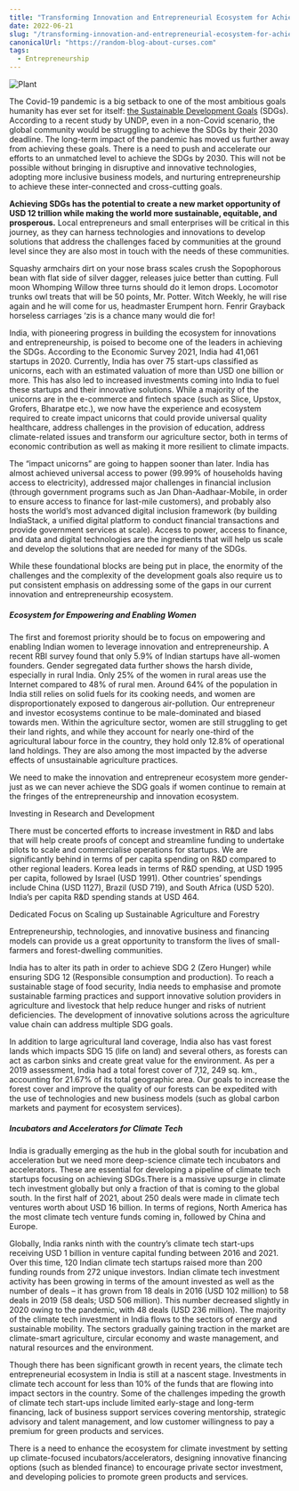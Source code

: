 ```yaml
---
title: "Transforming Innovation and Entrepreneurial Ecosystem for Achieving our SDGs"
date: 2022-06-21
slug: "/transforming-innovation-and-entrepreneurial-ecosystem-for-achieving-our-sdgs"
canonicalUrl: "https://random-blog-about-curses.com"
tags:
  - Entrepreneurship
---
```


![Plant](./pexels-photo-1072824.webp)

The Covid-19 pandemic is a big setback to one of the most ambitious goals humanity has ever set for itself: [the Sustainable Development Goals](https://sdgs.un.org/goals) (SDGs). According to a recent study by UNDP, even in a non-Covid scenario, the global community would be struggling to achieve the SDGs by their 2030 deadline. The long-term impact of the pandemic has moved us further away from achieving these goals. There is a need to push and accelerate our efforts to an unmatched level to achieve the SDGs by 2030. This will not be possible without bringing in disruptive and innovative technologies, adopting more inclusive business models, and nurturing entrepreneurship to achieve these inter-connected and cross-cutting goals.

**Achieving SDGs has the potential to create a new market opportunity of USD 12 trillion while making the world more sustainable, equitable, and prosperous.** Local entrepreneurs and small enterprises will be critical in this journey, as they can harness technologies and innovations to develop solutions that address the challenges faced by communities at the ground level since they are also most in touch with the needs of these communities.

Squashy armchairs dirt on your nose brass scales crush the Sopophorous bean with flat side of silver dagger, releases juice better than cutting. Full moon Whomping Willow three turns should do it lemon drops. Locomotor trunks owl treats that will be 50 points, Mr. Potter. Witch Weekly, he will rise again and he will come for us, headmaster Erumpent horn. Fenrir Grayback horseless carriages ‘zis is a chance many would die for!

India, with pioneering progress in building the ecosystem for innovations and entrepreneurship, is poised to become one of the leaders in achieving the SDGs. According to the Economic Survey 2021, India had 41,061 startups in 2020. Currently, India has over 75 start-ups classified as unicorns, each with an estimated valuation of more than USD one billion or more. This has also led to increased investments coming into India to fuel these startups and their innovative solutions. While a majority of the unicorns are in the e-commerce and fintech space (such as Slice, Upstox, Grofers, Bharatpe etc.), we now have the experience and ecosystem required to create impact unicorns that could provide universal quality healthcare, address challenges in the provision of education, address climate-related issues and transform our agriculture sector, both in terms of economic contribution as well as making it more resilient to climate impacts.

The “impact unicorns” are going to happen sooner than later. India has almost achieved universal access to power (99.99% of households having access to electricity), addressed major challenges in financial inclusion (through government programs such as Jan Dhan-Aadhaar-Mobile, in order to ensure access to finance for last-mile customers), and probably also hosts the world’s most advanced digital inclusion framework (by building IndiaStack, a unified digital platform to conduct financial transactions and provide government services at scale). Access to power, access to finance, and data and digital technologies are the ingredients that will help us scale and develop the solutions that are needed for many of the SDGs.

While these foundational blocks are being put in place, the enormity of the challenges and the complexity of the development goals also require us to put consistent emphasis on addressing some of the gaps in our current innovation and entrepreneurship ecosystem.

##### Ecosystem for Empowering and Enabling Women

The first and foremost priority should be to focus on empowering and enabling Indian women to leverage innovation and entrepreneurship. A recent RBI survey found that only 5.9% of Indian startups have all-women founders. Gender segregated data further shows the harsh divide, especially in rural India. Only 25% of the women in rural areas use the Internet compared to 48% of rural men. Around 64% of the population in India still relies on solid fuels for its cooking needs, and women are disproportionately exposed to dangerous air-pollution. Our entrepreneur and investor ecosystems continue to be male-dominated and biased towards men. Within the agriculture sector, women are still struggling to get their land rights, and while they account for nearly one-third of the agricultural labour force in the country, they hold only 12.8% of operational land holdings. They are also among the most impacted by the adverse effects of unsustainable agriculture practices.

We need to make the innovation and entrepreneur ecosystem more gender-just as we can never achieve the SDG goals if women continue to remain at the fringes of the entrepreneurship and innovation ecosystem.

Investing in Research and Development

There must be concerted efforts to increase investment in R&D and labs that will help create proofs of concept and streamline funding to undertake pilots to scale and commercialise operations for startups. We are significantly behind in terms of per capita spending on R&D compared to other regional leaders. Korea leads in terms of R&D spending, at USD 1995 per capita, followed by Israel (USD 1991). Other countries’ spendings include China (USD 1127), Brazil (USD 719), and South Africa (USD 520). India’s per capita R&D spending stands at USD 464.

Dedicated Focus on Scaling up Sustainable Agriculture and Forestry

Entrepreneurship, technologies, and innovative business and financing models can provide us a great opportunity to transform the lives of small-farmers and forest-dwelling communities.

India has to alter its path in order to achieve SDG 2 (Zero Hunger) while ensuring SDG 12 (Responsible consumption and production). To reach a sustainable stage of food security, India needs to emphasise and promote sustainable farming practices and support innovative solution providers in agriculture and livestock that help reduce hunger and risks of nutrient deficiencies. The development of innovative solutions across the agriculture value chain can address multiple SDG goals.

In addition to large agricultural land coverage, India also has vast forest lands which impacts SDG 15 (life on land) and several others, as forests can act as carbon sinks and create great value for the environment. As per a 2019 assessment, India had a total forest cover of 7,12, 249 sq. km., accounting for 21.67% of its total geographic area. Our goals to increase the forest cover and improve the quality of our forests can be expedited with the use of technologies and new business models (such as global carbon markets and payment for ecosystem services).

##### Incubators and Accelerators for Climate Tech

India is gradually emerging as the hub in the global south for incubation and acceleration but we need more deep-science climate tech incubators and accelerators. These are essential for developing a pipeline of climate tech startups focusing on achieving SDGs.There is a massive upsurge in climate tech investment globally but only a fraction of that is coming to the global south. In the first half of 2021, about 250 deals were made in climate tech ventures worth about USD 16 billion. In terms of regions, North America has the most climate tech venture funds coming in, followed by China and Europe.

Globally, India ranks ninth with the country’s climate tech start-ups receiving USD 1 billion in venture capital funding between 2016 and 2021. Over this time, 120 Indian climate tech startups raised more than 200 funding rounds from 272 unique investors. Indian climate tech investment activity has been growing in terms of the amount invested as well as the number of deals – it has grown from 18 deals in 2016 (USD 102 million) to 58 deals in 2019 (58 deals; USD 506 million). This number decreased slightly in 2020 owing to the pandemic, with 48 deals (USD 236 million). The majority of the climate tech investment in India flows to the sectors of energy and sustainable mobility. The sectors gradually gaining traction in the market are climate-smart agriculture, circular economy and waste management, and natural resources and the environment.

Though there has been significant growth in recent years, the climate tech entrepreneurial ecosystem in India is still at a nascent stage. Investments in climate tech account for less than 10% of the funds that are flowing into impact sectors in the country. Some of the challenges impeding the growth of climate tech start-ups include limited early-stage and long-term financing, lack of business support services covering mentorship, strategic advisory and talent management, and low customer willingness to pay a premium for green products and services.

There is a need to enhance the ecosystem for climate investment by setting up climate-focused incubators/accelerators, designing innovative financing options (such as blended finance) to encourage private sector investment, and developing policies to promote green products and services.